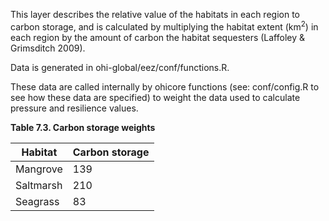 This layer describes the relative value of the habitats in each region to carbon storage, and is calculated by multiplying the habitat extent (km^2^) in each region by the amount of carbon the habitat sequesters (Laffoley & Grimsditch 2009). 

Data is generated in ohi-global/eez/conf/functions.R. 

These data are called internally by ohicore functions (see: conf/config.R to see how these data are specified) to weight the data used to calculate pressure and resilience values. 

**Table 7.3. Carbon storage weights**

Habitat | Carbon storage
------------- | -------------
Mangrove | 139
Saltmarsh | 210 
Seagrass | 83 

